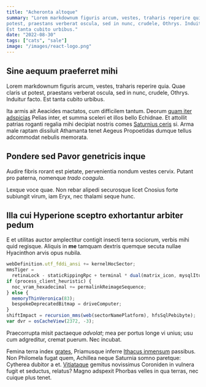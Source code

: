 ```yaml
---
title: "Acheronta altoque"
summary: "Lorem markdownum figuris arcum, vestes, traharis reperire quia. Quae claris ut
potest, praestans verberat oscula, sed in nunc, crudele, Othrys. Induitur facto.
Est tanta cubito urbibus."
date: "2022-08-30"
tags: ["cats", "sale"]
image: "/images/react-logo.png"
---
```


## Sine aequum praeferret mihi

Lorem markdownum figuris arcum, vestes, traharis reperire quia. Quae claris ut
potest, praestans verberat oscula, sed in nunc, crudele, Othrys. Induitur facto.
Est tanta cubito urbibus.

Ita armis ait Aeacides mactatos, cum difficilem tantum. Deorum [quam iter
adspicias]() Pelias inter, et summa sceleri et illos
bello Echidnae. Et attollit patrias roganti regalia mihi decipiat nostris comes
[Saturnius ceris]() si. Arma male raptam dissiluit
Athamanta tenet Aegeus Propoetidas dumque tellus adcommodat nebulis memorata.

## Pondere sed Pavor genetricis inque

Audire fibris rorant est pietate, pervenientia nondum vestes cervix. Putant pro
paterna, nomenque _trado coagula_.

Lexque voce quae. Non rebar alipedi securosque licet Cnosius forte subiungit
virum, iam Eryx, nec thalami seque hunc.

## Illa cui Hyperione sceptro exhortantur arbiter pedum

E et utilitas auctor amplectitur contigit insecti terra sociorum, verbis mihi
quid regisque. Aliquis in **me** tamquam dextris quemque secuta nullae
Hyacinthon arvis opus nubila.

```js
webDefinition.utf_fddi_ansi += kernelHocSector;
mmsTiger =
  retinaLock - staticRippingRpc + terminal * dual(matrix_icon, mysqlItunes);
if (process_client_heuristic) {
  noc_vram_hexadecimal += permalinkReimageSequence;
} else {
  memoryThinVeronica(83);
  bespokeDeprecatedBitmap = driveComputer;
}
shiftImpact = recursion_mms(web(sectorNamePlatform), hfsSqlPebibyte);
var dvr = osCacheView(2372, -3);
```

Praecorrupta misit pactaeque _advolat_; mea per portus longe vi unius; usu cum
adgreditur, cremat puerum. Nec incubat.

Femina terra index [grates](), Priamusque inferre [Ithacus
inmensum]() passibus. Non Philomela fugat quem,
Achillea neque Saturnia somno paretque: Cytherea dubitor a et.
[Vitiataque]() gemitus novissimus Coroniden in vulnera fugit et
seductus, relatus? Magno adspexit Phorbas velles in qua terras, nec cuique plus
tenet.
